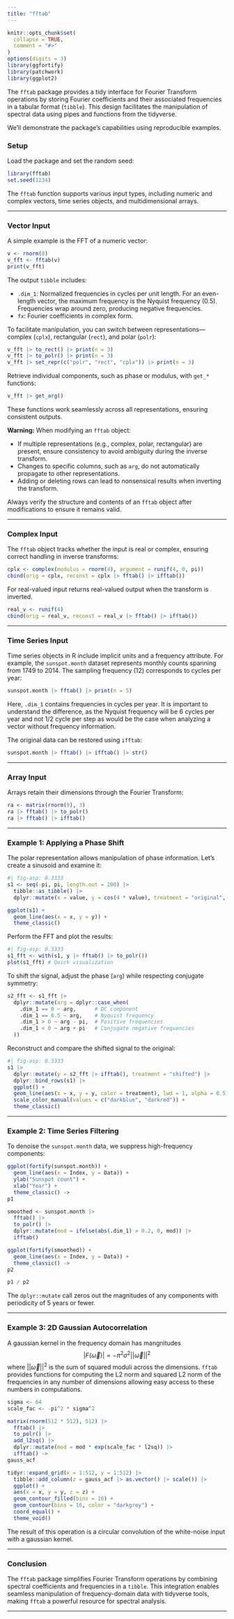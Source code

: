 ```yaml
---
title: "fftab"
---
```


```r
knitr::opts_chunk$set(
  collapse = TRUE,
  comment = "#>"
)
options(digits = 3)
library(ggfortify)
library(patchwork)
library(ggplot2)
```

The `fftab` package provides a tidy interface for Fourier Transform operations by storing Fourier coefficients and their associated frequencies in a tabular format (`tibble`). This design facilitates the manipulation of spectral data using pipes and functions from the tidyverse.

We’ll demonstrate the package’s capabilities using reproducible examples.

### Setup

Load the package and set the random seed:

```r
library(fftab)
set.seed(1234)
```

The `fftab` function supports various input types, including numeric and complex vectors, time series objects, and multidimensional arrays.

---

### Vector Input

A simple example is the FFT of a numeric vector:

```r
v <- rnorm(8)
v_fft <- fftab(v)
print(v_fft)
```

The output `tibble` includes:

* `.dim_1`: Normalized frequencies in cycles per unit length. For an even-length vector, the maximum frequency is the Nyquist frequency (0.5). Frequencies wrap around zero, producing negative frequencies.
* `fx`: Fourier coefficients in complex form.

To facilitate manipulation, you can switch between representations—complex (`cplx`), rectangular (`rect`), and polar (`polr`):

```r
v_fft |> to_rect() |> print(n = 3)
v_fft |> to_polr() |> print(n = 3)
v_fft |> set_repr(c("polr", "rect", "cplx")) |> print(n = 3)
```

Retrieve individual components, such as phase or modulus, with `get_*` functions:

```r
v_fft |> get_arg()
```

These functions work seamlessly across all representations, ensuring consistent outputs.

**Warning:** When modifying an `fftab` object:

* If multiple representations (e.g., complex, polar, rectangular) are present, ensure consistency to avoid ambiguity during the inverse transform.
* Changes to specific columns, such as `arg`, do not automatically propagate to other representations.
* Adding or deleting rows can lead to nonsensical results when inverting the transform.

Always verify the structure and contents of an `fftab` object after modifications to ensure it remains valid.

---

### Complex Input

The `fftab` object tracks whether the input is real or complex, ensuring correct handling in inverse transforms:

```r
cplx <- complex(modulus = rnorm(4), argument = runif(4, 0, pi))
cbind(orig = cplx, reconst = cplx |> fftab() |> ifftab())
```

For real-valued input returns real-valued output when the transform is inverted.

```r
real_v <- runif(4)
cbind(orig = real_v, reconst = real_v |> fftab() |> ifftab())
```

---

### Time Series Input

Time series objects in R include implicit units and a frequency attribute. For example, the `sunspot.month` dataset represents monthly counts spanning from 1749 to 2014. The sampling frequency (12) corresponds to cycles per year:

```r
sunspot.month |> fftab() |> print(n = 5)
```

Here, `.dim_1` contains frequencies in cycles per year. It is important to understand the difference,
as the Nyquist frequency will be 6 cycles per year and not $1/2$ cycle per step as would be the case when analyzing a vector without frequency information.

The original data can be restored using `ifftab`:

```r
sunspot.month |> fftab() |> ifftab() |> str()
```

---

### Array Input

Arrays retain their dimensions through the Fourier Transform:

```r
ra <- matrix(rnorm(9), 3)
ra |> fftab() |> to_polr()
ra |> fftab() |> ifftab()
```

---

### Example 1: Applying a Phase Shift

The polar representation allows manipulation of phase information. Let’s create a sinusoid and examine it:

```r
#| fig-asp: 0.3333
s1 <- seq(-pi, pi, length.out = 200) |>
  tibble::as_tibble() |>
  dplyr::mutate(x = value, y = cos(4 * value), treatment = "original", .keep = "none")

ggplot(s1) +
  geom_line(aes(x = x, y = y)) +
  theme_classic()
```

Perform the FFT and plot the results:

```r
#| fig-asp: 0.3333
s1_fft <- with(s1, y |> fftab() |> to_polr())
plot(s1_fft) # Quick visualization
```

To shift the signal, adjust the phase (`arg`) while respecting conjugate symmetry:

```r
s2_fft <- s1_fft |>
  dplyr::mutate(arg = dplyr::case_when(
    .dim_1 == 0 ~ arg,      # DC component
    .dim_1 == 0.5 ~ arg,    # Nyquist frequency
    .dim_1 > 0 ~ arg - pi,  # Positive frequencies
    .dim_1 < 0 ~ arg + pi   # Conjugate negative frequencies
  ))
```

Reconstruct and compare the shifted signal to the original:

```r
#| fig-asp: 0.3333
s1 |>
  dplyr::mutate(y = s2_fft |> ifftab(), treatment = "shifted") |>
  dplyr::bind_rows(s1) |>
  ggplot() +
  geom_line(aes(x = x, y = y, color = treatment), lwd = 1, alpha = 0.5) +
  scale_color_manual(values = c("darkblue", "darkred")) +
  theme_classic()
```

---

### Example 2: Time Series Filtering

To denoise the `sunspot.month` data, we suppress high-frequency components:

```r
ggplot(fortify(sunspot.month)) +
  geom_line(aes(x = Index, y = Data)) +
  ylab("Sunspot count") +
  xlab("Year") +
  theme_classic() ->
p1

smoothed <- sunspot.month |>
  fftab() |>
  to_polr() |>
  dplyr::mutate(mod = ifelse(abs(.dim_1) > 0.2, 0, mod)) |>
  ifftab()

ggplot(fortify(smoothed)) +
  geom_line(aes(x = Index, y = Data)) +
  theme_classic() ->
p2

p1 / p2
```

The `dplyr::mutate` call zeros out the magnitudes of any components with
periodicity of 5 years or fewer.

---

### Example 3: 2D Gaussian Autocorrelation

A gaussian kernel in the frequency domain has mangnitudes
$$
\left | F \left ( \vec\omega \right) \right | = -\pi^2\sigma^2\left|\left| \vec\omega \right|\right| ^2
$$
where $\left|\left| \vec\omega \right|\right| ^2$ is the sum of squared moduli across the dimensions.
`fftab` provides functions for computing the L2 norm and squared L2 norm of the frequencies in any
number of dimensions allowing easy access to these numbers in computations.

```r
sigma <- 64
scale_fac <- -pi^2 * sigma^2

matrix(rnorm(512 * 512), 512) |>
  fftab() |>
  to_polr() |>
  add_l2sq() |>
  dplyr::mutate(mod = mod * exp(scale_fac * l2sq)) |>
  ifftab() ->
gauss_acf

tidyr::expand_grid(x = 1:512, y = 1:512) |>
  tibble::add_column(z = gauss_acf |> as.vector() |> scale()) |>
  ggplot() +
  aes(x = x, y = y, z = z) +
  geom_contour_filled(bins = 16) +
  geom_contour(bins = 16, color = "darkgrey") +
  coord_equal() +
  theme_void()
```

The result of this operation is a circular convolution of the white-noise input
with a gaussian kernel.

---

### Conclusion

The `fftab` package simplifies Fourier Transform operations by combining spectral coefficients and frequencies in a `tibble`. This integration enables seamless manipulation of frequency-domain data with tidyverse tools, making `fftab` a powerful resource for spectral analysis.

---
